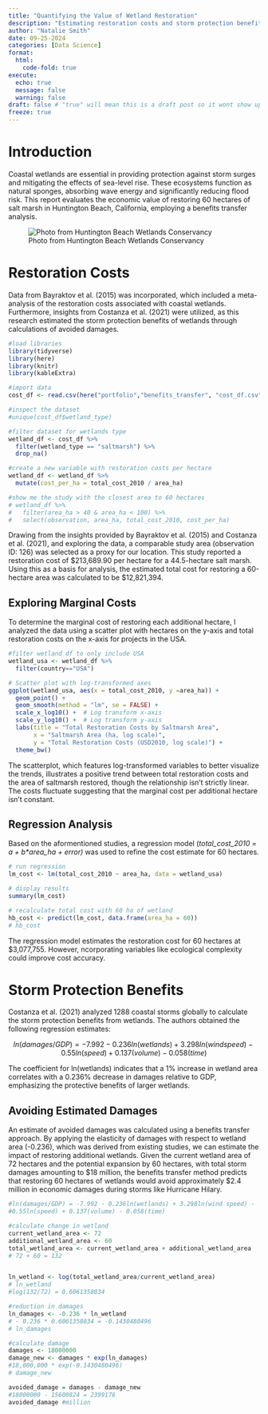 ```yaml
---
title: "Quantifying the Value of Wetland Restoration"
description: "Estimating restoration costs and storm protection benefits for 60 hectares of salt marsh using benefit transfer and predictive modeling." 
author: "Natalie Smith"
date: 09-25-2024
categories: [Data Science]
format:
  html:
    code-fold: true
execute:
  echo: true
  message: false
  warning: false
draft: false # "true" will mean this is a draft post so it wont show up on my site
freeze: true
---
```


# Introduction

Coastal wetlands are essential in providing protection against storm surges and mitigating the effects of sea-level rise. These ecosystems function as natural sponges, absorbing wave energy and significantly reducing flood risk. This report evaluates the economic value of restoring 60 hectares of salt marsh in Huntington Beach, California, employing a benefits transfer analysis.

![Photo from Huntington Beach Wetlands Conservancy](wetland.jpg)

# Restoration Costs

Data from Bayraktov et al. (2015) was incorporated, which included a meta-analysis of the restoration costs associated with coastal wetlands. Furthermore, insights from Costanza et al. (2021) were utilized, as this research estimated the storm protection benefits of wetlands through calculations of avoided damages.

```r
#load libraries
library(tidyverse)
library(here)
library(knitr)
library(kableExtra)

#import data
cost_df <- read.csv(here("portfolio","benefits_transfer", "cost_df.csv"))

#inspect the dataset
#unique(cost_df$wetland_type)

#filter dataset for wetlands type
wetland_df <- cost_df %>% 
  filter(wetland_type == "saltmarsh") %>% 
  drop_na()

#create a new variable with restoration costs per hectare
wetland_df <- wetland_df %>%
  mutate(cost_per_ha = total_cost_2010 / area_ha)

#show me the study with the closest area to 60 hectares
# wetland_df %>% 
#   filter(area_ha > 40 & area_ha < 100) %>% 
#   select(observation, area_ha, total_cost_2010, cost_per_ha)
```

Drawing from the insights provided by Bayraktov et al. (2015) and Costanza et al. (2021), and exploring the data, a comparable study area (observation ID: 126) was selected as a proxy for our location. This study reported a restoration cost of \$213,689.90 per hectare for a 44.5-hectare salt marsh. Using this as a basis for analysis, the estimated total cost for restoring a 60-hectare area was calculated to be \$12,821,394.

## Exploring Marginal Costs

To determine the marginal cost of restoring each additional hectare, I analyzed the data using a scatter plot with hectares on the y-axis and total restoration costs on the x-axis for projects in the USA.

```r

#filter wetland df to only include USA
wetland_usa <- wetland_df %>% 
  filter(country=="USA")

# Scatter plot with log-transformed axes
ggplot(wetland_usa, aes(x = total_cost_2010, y =area_ha)) +
  geom_point() +
  geom_smooth(method = "lm", se = FALSE) +
  scale_x_log10() +  # Log transform x-axis
  scale_y_log10() +  # Log transform y-axis
  labs(title = "Total Restoration Costs by Saltmarsh Area",
       x = "Saltmarsh Area (ha, log scale)",
       y = "Total Restoration Costs (USD2010, log scale)") +
  theme_bw()
```

The scatterplot, which features log-transformed variables to better visualize the trends, illustrates a positive trend between total restoration costs and the area of saltmarsh restored, though the relationship isn’t strictly linear. The costs fluctuate suggesting that the marginal cost per additional hectare isn't constant.

## Regression Analysis

Based on the aformentioned studies, a regression model (*total_cost_2010 = a + b\*area_ha + error)* was used to refine the cost estimate for 60 hectares.

```r
# run regression
lm_cost <- lm(total_cost_2010 ~ area_ha, data = wetland_usa)

# display results
summary(lm_cost)
```

```r
# recalculate total cost with 60 ha of wetland
hb_cost <- predict(lm_cost, data.frame(area_ha = 60))
# hb_cost
```

The regression model estimates the restoration cost for 60 hectares at \$3,077,755. However, ncorporating variables like ecological complexity could improve cost accuracy.

# Storm Protection Benefits

Costanza et al. (2021) analyzed 1288 coastal storms globally to calculate the storm protection benefits from wetlands. The authors obtained the following regression estimates:

$$
ln(damages/GDP) = -7.992 - 0.236ln(wetlands) + 3.298ln(wind speed) - 
0.55ln(speed) + 0.137(volume) - 0.058(time)
$$

The coefficient for ln(wetlands) indicates that a 1% increase in wetland area correlates with a 0.236% decrease in damages relative to GDP, emphasizing the protective benefits of larger wetlands.

## Avoiding Estimated Damages

An estimate of avoided damages was calculated using a benefits transfer approach. By applying the elasticity of damages with respect to wetland area (-0.236), which was derived from existing studies, we can estimate the impact of restoring additional wetlands. Given the current wetland area of 72 hectares and the potential expansion by 60 hectares, with total storm damages amounting to \$18 million, the benefits transfer method predicts that restoring 60 hectares of wetlands would avoid approximately \$2.4 million in economic damages during storms like Hurricane Hilary.

```r

#ln(damages/GDP) = -7.992 - 0.236ln(wetlands) + 3.298ln(wind speed) - 
#0.55ln(speed) + 0.137(volume) - 0.058(time)

#calculate change in wetland 
current_wetland_area <- 72
additional_wetland_area <- 60
total_wetland_area <- current_wetland_area + additional_wetland_area 
# 72 + 60 = 132


ln_wetland <- log(total_wetland_area/current_wetland_area)
# ln_wetland
#log(132/72) = 0.6061358034

#reduction in damages
ln_damages <- -0.236 * ln_wetland
# - 0.236 * 0.6061358034 = -0.1430480496
# ln_damages

#calculate damage
damages <- 18000000  
damage_new <- damages * exp(ln_damages)
#18,000,000 * exp(-0.1430480496)
# damage_new

avoided_damage = damages - damage_new
#18000000 - 15600824 = 2399176
avoided_damage #million

```
